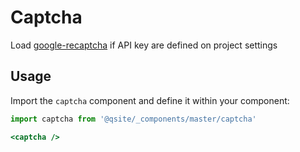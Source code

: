 
# Captcha
Load [google-recaptcha](https://www.google.com/recaptcha/about/) if API key are defined on project settings

<TableTabs tabsContent={componentCaptcha} />

## Usage

Import the `captcha` component and define it within your component:

```jsx
import captcha from '@qsite/_components/master/captcha'

<captcha />
```